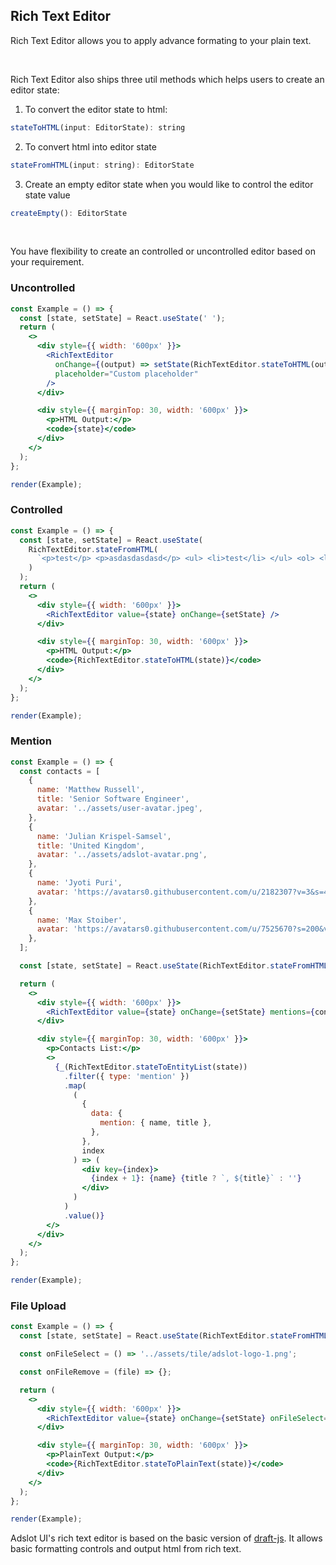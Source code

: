 
## Rich Text Editor

Rich Text Editor allows you to apply advance formating to your plain text.

<br />

Rich Text Editor also ships three util methods which helps users to create an editor state:

1. To convert the editor state to html:

```jsx
stateToHTML(input: EditorState): string
```

2. To convert html into editor state

```jsx
stateFromHTML(input: string): EditorState
```

3. Create an empty editor state when you would like to control the editor state value

```jsx
createEmpty(): EditorState
```

<br />

You have flexibility to create an controlled or uncontrolled editor based on your requirement.

### Uncontrolled

```jsx live={true}
const Example = () => {
  const [state, setState] = React.useState(' ');
  return (
    <>
      <div style={{ width: '600px' }}>
        <RichTextEditor
          onChange={(output) => setState(RichTextEditor.stateToHTML(output))}
          placeholder="Custom placeholder"
        />
      </div>

      <div style={{ marginTop: 30, width: '600px' }}>
        <p>HTML Output:</p>
        <code>{state}</code>
      </div>
    </>
  );
};

render(Example);
```

### Controlled

```jsx live={true}
const Example = () => {
  const [state, setState] = React.useState(
    RichTextEditor.stateFromHTML(
      `<p>test</p> <p>asdasdasdasd</p> <ul> <li>test</li> </ul> <ol> <li>test</li> <li>123</li> </ol>`
    )
  );
  return (
    <>
      <div style={{ width: '600px' }}>
        <RichTextEditor value={state} onChange={setState} />
      </div>

      <div style={{ marginTop: 30, width: '600px' }}>
        <p>HTML Output:</p>
        <code>{RichTextEditor.stateToHTML(state)}</code>
      </div>
    </>
  );
};

render(Example);
```

### Mention

```jsx live={true}
const Example = () => {
  const contacts = [
    {
      name: 'Matthew Russell',
      title: 'Senior Software Engineer',
      avatar: '../assets/user-avatar.jpeg',
    },
    {
      name: 'Julian Krispel-Samsel',
      title: 'United Kingdom',
      avatar: '../assets/adslot-avatar.png',
    },
    {
      name: 'Jyoti Puri',
      avatar: 'https://avatars0.githubusercontent.com/u/2182307?v=3&s=400',
    },
    {
      name: 'Max Stoiber',
      avatar: 'https://avatars0.githubusercontent.com/u/7525670?s=200&v=4',
    },
  ];

  const [state, setState] = React.useState(RichTextEditor.stateFromHTML(' '));

  return (
    <>
      <div style={{ width: '600px' }}>
        <RichTextEditor value={state} onChange={setState} mentions={contacts} />
      </div>

      <div style={{ marginTop: 30, width: '600px' }}>
        <p>Contacts List:</p>
        <>
          {_(RichTextEditor.stateToEntityList(state))
            .filter({ type: 'mention' })
            .map(
              (
                {
                  data: {
                    mention: { name, title },
                  },
                },
                index
              ) => (
                <div key={index}>
                  {index + 1}: {name} {title ? `, ${title}` : ''}
                </div>
              )
            )
            .value()}
        </>
      </div>
    </>
  );
};

render(Example);
```

### File Upload

```jsx live={true}
const Example = () => {
  const [state, setState] = React.useState(RichTextEditor.stateFromHTML(' '));

  const onFileSelect = () => '../assets/tile/adslot-logo-1.png';

  const onFileRemove = (file) => {};

  return (
    <>
      <div style={{ width: '600px' }}>
        <RichTextEditor value={state} onChange={setState} onFileSelect={onFileSelect} onFileRemove={onFileRemove} />
      </div>

      <div style={{ marginTop: 30, width: '600px' }}>
        <p>PlainText Output:</p>
        <code>{RichTextEditor.stateToPlainText(state)}</code>
      </div>
    </>
  );
};

render(Example);
```

<DesignNotes>
  Adslot UI's rich text editor is based on the basic version of <a href="https://draftjs.org/">draft-js</a>. It allows
  basic formatting controls and output html from rich text.
</DesignNotes>

<Props componentName="RichTextEditor" />
